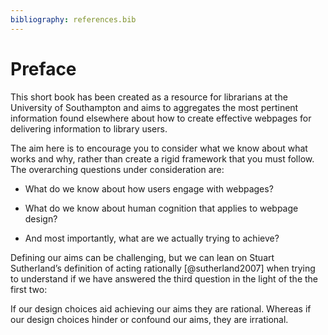 ```yaml
---
bibliography: references.bib
---
```


# Preface {.unnumbered}

This short book has been created as a resource for librarians at the University of Southampton and aims to aggregates the most pertinent information found elsewhere about how to create effective webpages for delivering information to library users.

The aim here is to encourage you to consider what we know about what works and why, rather than create a rigid framework that you must follow. The overarching questions under consideration are:

-   What do we know about how users engage with webpages?

-   What do we know about human cognition that applies to webpage design?

-   And most importantly, what are we actually trying to achieve?

Defining our aims can be challenging, but we can lean on Stuart Sutherland's definition of acting rationally [@sutherland2007] when trying to understand if we have answered the third question in the light of the the first two:

If our design choices aid achieving our aims they are rational. Whereas if our design choices hinder or confound our aims, they are irrational.
